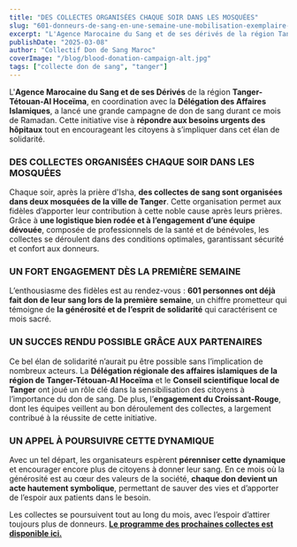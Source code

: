 ```yaml
---
title: "DES COLLECTES ORGANISÉES CHAQUE SOIR DANS LES MOSQUÉES"
slug: "601-donneurs-de-sang-en-une-semaine-une-mobilisation-exemplaire-en-ce-mois-de-ramadan"
excerpt: "L'Agence Marocaine du Sang et de ses dérivés de la région Tanger-Tétouan-Al Hoceïma a lancé une campagne de don de sang pendant le mois de Ramadan, avec 601 donneurs enregistrés lors de la première semaine. L'initiative vise à renforcer la solidarité et à répondre aux besoins des hôpitaux."
publishDate: "2025-03-08"
author: "Collectif Don de Sang Maroc"
coverImage: "/blog/blood-donation-campaign-alt.jpg"
tags: ["collecte don de sang", "tanger"]
---
```


L'**Agence Marocaine du Sang et de ses Dérivés** de la région **Tanger-Tétouan-Al Hoceïma**, en coordination avec la **Délégation des Affaires Islamiques**, a lancé une grande campagne de don de sang durant ce mois de Ramadan. Cette initiative vise à **répondre aux besoins urgents des hôpitaux** tout en encourageant les citoyens à s’impliquer dans cet élan de solidarité.

### **DES COLLECTES ORGANISÉES CHAQUE SOIR DANS LES MOSQUÉES**

Chaque soir, après la prière d'Isha, **des collectes de sang sont organisées dans deux mosquées de la ville de Tanger**. Cette organisation permet aux fidèles d’apporter leur contribution à cette noble cause après leurs prières. Grâce à **une logistique bien rodée et à l’engagement d’une équipe dévouée**, composée de professionnels de la santé et de bénévoles, les collectes se déroulent dans des conditions optimales, garantissant sécurité et confort aux donneurs.

### **UN FORT ENGAGEMENT DÈS LA PREMIÈRE SEMAINE**

L’enthousiasme des fidèles est au rendez-vous : **601 personnes ont déjà fait don de leur sang lors de la première semaine**, un chiffre prometteur qui témoigne de **la générosité et de l’esprit de solidarité** qui caractérisent ce mois sacré.

### **UN SUCCES RENDU POSSIBLE GRÂCE AUX PARTENAIRES**

Ce bel élan de solidarité n’aurait pu être possible sans l’implication de nombreux acteurs. La **Délégation régionale des affaires islamiques de la région de Tanger-Tétouan-Al Hoceïma** et le **Conseil scientifique local de Tanger** ont joué un rôle clé dans la sensibilisation des citoyens à l’importance du don de sang. De plus, l’**engagement du Croissant-Rouge**, dont les équipes veillent au bon déroulement des collectes, a largement contribué à la réussite de cette initiative.

### **UN APPEL À POURSUIVRE CETTE DYNAMIQUE**

Avec un tel départ, les organisateurs espèrent **pérenniser cette dynamique** et encourager encore plus de citoyens à donner leur sang. En ce mois où la générosité est au cœur des valeurs de la société, **chaque don devient un acte hautement symbolique**, permettant de sauver des vies et d’apporter de l’espoir aux patients dans le besoin.

Les collectes se poursuivent tout au long du mois, avec l’espoir d’attirer toujours plus de donneurs. [**Le programme des prochaines collectes est disponible ici.**](https://www.tabarro3.ma/campaigns)